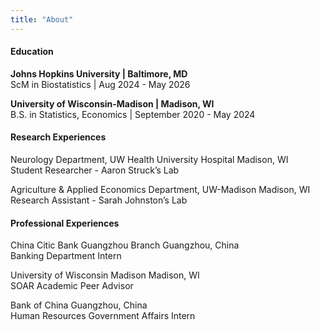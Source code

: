 ```yaml
---
title: "About"
---
```


#### **Education**

**Johns Hopkins University | Baltimore, MD**  
ScM in Biostatistics | Aug 2024 - May 2026

**University of Wisconsin-Madison | Madison, WI**  
B.S. in Statistics, Economics | September 2020 - May 2024

#### **Research Experiences**

Neurology Department, UW Health University Hospital Madison, WI  
Student Researcher - Aaron Struck’s Lab

Agriculture & Applied Economics Department, UW-Madison Madison, WI  
Research Assistant - Sarah Johnston’s Lab

#### **Professional Experiences**

China Citic Bank Guangzhou Branch Guangzhou, China  
Banking Department Intern

University of Wisconsin Madison Madison, WI  
SOAR Academic Peer Advisor

Bank of China Guangzhou, China  
Human Resources Government Affairs Intern
